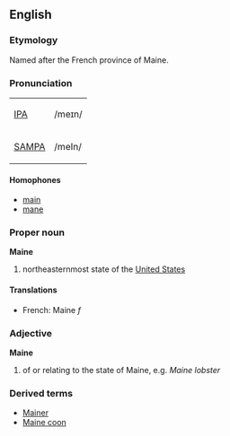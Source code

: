 ==English==
===Etymology===
Named after the French province of Maine.

===Pronunciation===
{| border=1 cellpadding=5
| [[w:IPA|IPA]] || /meɪn/
|-
| [[w:SAMPA|SAMPA]] || /meIn/
|}

====Homophones====
*[[main]]
*[[mane]]

===Proper noun===
'''Maine'''
#northeasternmost state of the [[United States]]

====Translations====
*French: Maine ''f''

===Adjective===
'''Maine'''
#of or relating to the state of Maine, e.g. ''Maine lobster''

===Derived terms===
*[[Mainer]]
*[[Maine coon]]
